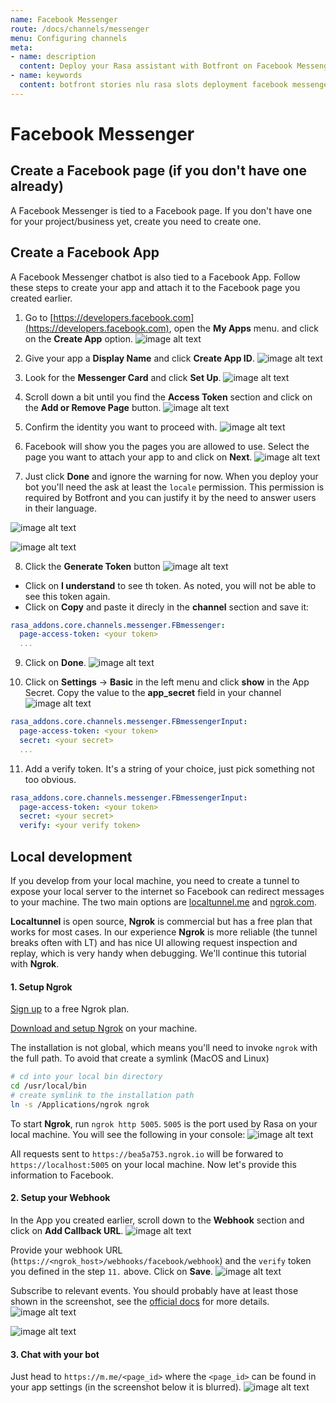 ```yaml
---
name: Facebook Messenger
route: /docs/channels/messenger
menu: Configuring channels
meta:
- name: description
  content: Deploy your Rasa assistant with Botfront on Facebook Messenger.
- name: keywords
  content: botfront stories nlu rasa slots deployment facebook messenger
---
```


# Facebook Messenger

## Create a Facebook page (if you don't have one already)

A Facebook Messenger is tied to a Facebook page. If you don't have one for your project/business yet, create you need to create one.

## Create a Facebook App

A Facebook Messenger chatbot is also tied to a Facebook App. Follow these steps to create your app and attach it to the Facebook page you created earlier.

1. Go to [https://developers.facebook.com](https://developers.facebook.com), open the **My Apps** menu. and click on the **Create App** option.
   ![image alt text](../../images/messenger_channel_step1.png)

2. Give your app a **Display Name** and click **Create App ID**.
   ![image alt text](../../images/messenger_channel_step2.png)

3. Look for the **Messenger Card** and click **Set Up**.
   ![image alt text](../../images/messenger_channel_step3.png)

4. Scroll down a bit until you find the **Access Token** section and click on the **Add or Remove Page** button.
   ![image alt text](../../images/messenger_channel_step4.png)

5. Confirm the identity you want to proceed with.
   ![image alt text](../../images/messenger_channel_step5.png)

6. Facebook will show you the pages you are allowed to use. Select the page you want to attach your app to and click on **Next**.
   ![image alt text](../../images/messenger_channel_step6.png)

7. Just click **Done** and ignore the warning for now. When you deploy your bot you'll need the ask at least the `locale` permission. This permission is required by Botfront and you can justify it by the need to answer users in their language.

![image alt text](../../images/messenger_channel_step7.png)

![image alt text](../../images/messenger_channel_step8.png)

8. Click the **Generate Token** button
   ![image alt text](../../images/messenger_channel_step9.png)

- Click on **I understand** to see th token. As noted, you will not be able to see this token again.
- Click on **Copy** and paste it direcly in the **channel** section and save it:

```yaml
rasa_addons.core.channels.messenger.FBmessenger:
  page-access-token: <your token>
  ...
```

9. Click on **Done**.
   ![image alt text](../../images/messenger_channel_step10.png)

10. Click on **Settings** -> **Basic** in the left menu and click **show** in the App Secret. Copy the value to the **app_secret** field in your channel
    ![image alt text](../../images/messenger_channel_step11.png)

```yaml
rasa_addons.core.channels.messenger.FBmessengerInput:
  page-access-token: <your token>
  secret: <your secret>
  ...
```

11. Add a verify token. It's a string of your choice, just pick something not too obvious.

```yaml
rasa_addons.core.channels.messenger.FBmessengerInput:
  page-access-token: <your token>
  secret: <your secret>
  verify: <your verify token>
```

## Local development

If you develop from your local machine, you need to create a tunnel to expose your local server to the internet so Facebook can redirect messages to your machine. The two main options are [localtunnel.me](https://localtunnel.me) and [ngrok.com](https://ngrok.com).

**Localtunnel** is open source, **Ngrok** is commercial but has a free plan that works for most cases. In our experience **Ngrok** is more reliable (the tunnel breaks often with LT) and has nice UI allowing request inspection and replay, which is very handy when debugging. We'll continue this tutorial with **Ngrok**.

#### 1. Setup Ngrok

[Sign up](https://dashboard.ngrok.com/signup) to a free Ngrok plan.

[Download and setup Ngrok](https://ngrok.com/download) on your machine.

The installation is not global, which means you'll need to invoke `ngrok` with the full path. To avoid that create a symlink (MacOS and Linux)

```bash
# cd into your local bin directory
cd /usr/local/bin
# create symlink to the installation path
ln -s /Applications/ngrok ngrok
```

To start **Ngrok**, run `ngrok http 5005`. `5005` is the port used by Rasa on your local machine.
You will see the following in your console:
![image alt text](../../images/messenger_channel_step12.png)

All requests sent to `https://bea5a753.ngrok.io` will be forwared to `https://localhost:5005` on your local machine. Now let's provide this information to Facebook.

#### 2. Setup your Webhook

In the App you created earlier, scroll down to the **Webhook** section and click on **Add Callback URL**.
![image alt text](../../images/messenger_channel_step13.png)

Provide your webhook URL (`https://<ngrok_host>/webhooks/facebook/webhook`) and the `verify` token you defined in the step `11.` above. Click on **Save**.
![image alt text](../../images/messenger_channel_step14.png)

Subscribe to relevant events. You should probably have at least those shown in the screenshot, see the [official docs](https://developers.facebook.com/docs/messenger-platform/reference/webhook-events/) for more details.
![image alt text](../../images/messenger_channel_step15.png)

![image alt text](../../images/messenger_channel_step16.png)

#### 3. Chat with your bot

Just head to `https://m.me/<page_id>` where the `<page_id>` can be found in your app settings (in the screenshot below it is blurred).
![image alt text](../../images/messenger_channel_step17.png)
